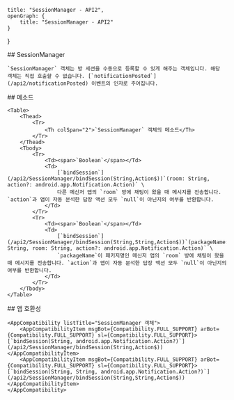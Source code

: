
    title: "SessionManager - API2",
    openGraph: {
        title: "SessionManager - API2"
    }
}

<Section>
    ## SessionManager

    `SessionManager` 객체는 방 세션을 수동으로 등록할 수 있게 해주는 객체입니다. 해당 객체는 직접 호출할 수 없습니다. [`notificationPosted`](/api2/notificationPosted) 이벤트의 인자로 주어집니다.
</Section>
<Section>
    ## 메소드

    <Table>
        <Thead>
            <Tr>
                <Th colSpan="2">`SessionManager` 객체의 메소드</Th>
            </Tr>
        </Thead>
        <Tbody>
            <Tr>
                <Td><span>`Boolean`</span></Td>
                <Td>
                    [`bindSession`](/api2/SessionManager/bindSession(String,Action$))`(room: String, action?: android.app.Notification.Action)` \
                    다른 메신저 앱의 `room` 방에 채팅이 왔을 때 메시지를 전송합니다. `action`과 앱이 자동 분석한 답장 액션 모두 `null`이 아닌지의 여부를 반환합니다.
                </Td>
            </Tr>
            <Tr>
                <Td><span>`Boolean`</span></Td>
                <Td>
                    [`bindSession`](/api2/SessionManager/bindSession(String,String,Action$))`(packageName: String, room: String, action?: android.app.Notification.Action)` \
                    `packageName`이 패키지명인 메신저 앱의 `room` 방에 채팅이 왔을 때 메시지를 전송합니다. `action`과 앱이 자동 분석한 답장 액션 모두 `null`이 아닌지의 여부를 반환합니다.
                </Td>
            </Tr>
        </Tbody>
    </Table>
</Section>
<Section>
    ## 앱 호환성

    <AppCompatibility listTitle="SessionManager 객체">
        <AppCompatibilityItem msgBot={Compatibility.FULL_SUPPORT} arBot={Compatibility.FULL_SUPPORT} sl={Compatibility.FULL_SUPPORT}>[`bindSession(String, android.app.Notification.Action?)`](/api2/SessionManager/bindSession(String,Action$))</AppCompatibilityItem>
        <AppCompatibilityItem msgBot={Compatibility.FULL_SUPPORT} arBot={Compatibility.FULL_SUPPORT} sl={Compatibility.FULL_SUPPORT}>[`bindSession(String, String, android.app.Notification.Action?)`](/api2/SessionManager/bindSession(String,String,Action$))</AppCompatibilityItem>
    </AppCompatibility>
</Section>